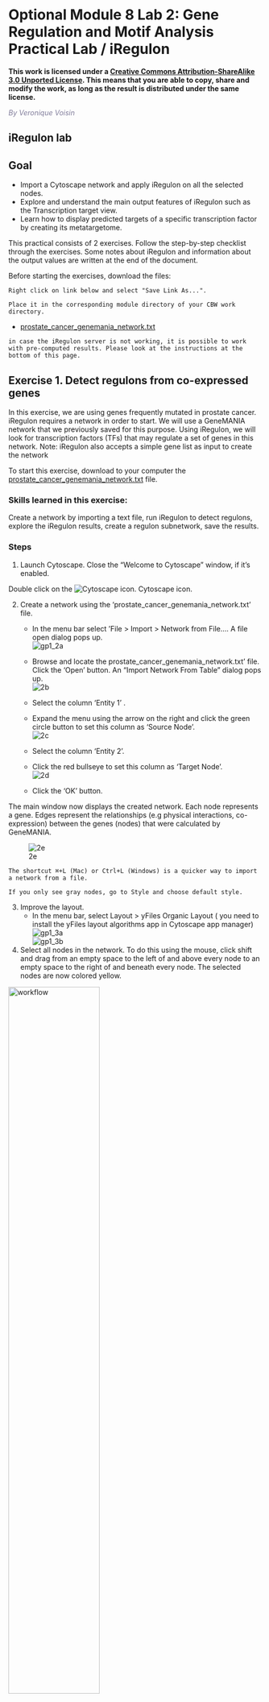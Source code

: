 # Optional Module 8 Lab 2: Gene Regulation and Motif Analysis Practical Lab / iRegulon {#regulatory_network_lab}

**This work is licensed 
under a [Creative Commons Attribution-ShareAlike 3.0 Unported License](http://creativecommons.org/licenses/by-sa/3.0/deed.en_US). This means that you are able to copy, share and modify the work, as long as the result is distributed under the same license.**

*<font color="#827e9c">By Veronique Voisin </font>*

## iRegulon lab

## Goal

  * Import a Cytoscape network and apply iRegulon on all the selected nodes. 
  * Explore and understand the main output features of iRegulon such as the Transcription target view. 
  * Learn how to display predicted targets of a specific transcription factor by creating its metatargetome.

This practical consists of 2 exercises. Follow the step-by-step checklist through the exercises. Some notes about iRegulon and information about the output values are written at the end of the document. 

Before starting the exercises, download the files:

```block
Right click on link below and select "Save Link As...".

Place it in the corresponding module directory of your CBW work directory.
```

*	[prostate_cancer_genemania_network.txt](./Module5/iregulon/data/prostate_cancer_genemania_network.txt)

```block
in case the iRegulon server is not working, it is possible to work with pre-computed results. Please look at the instructions at the bottom of this page.
```

## Exercise 1. Detect regulons from co-expressed genes

In this exercise, we are using genes frequently mutated in prostate cancer. iRegulon requires a network in order to start. We will use a GeneMANIA network that we previously saved for this purpose. Using iRegulon, we will look for transcription factors (TFs) that may regulate a set of genes in this network. 
Note: iRegulon also accepts a simple gene list as input to create the network
 
To start this exercise, download to your computer the [prostate_cancer_genemania_network.txt](./Module5/iregulon/data/prostate_cancer_genemania_network.txt) file.

### Skills learned in this exercise: 

Create a network by importing a text file, run iRegulon to detect regulons, explore the iRegulon results, create a regulon subnetwork, save the results. 

### Steps


1)	Launch Cytoscape. Close the “Welcome to Cytoscape” window, if it’s enabled.	

Double click on the ![Cytoscape icon](./Module5/iregulon/images/cytoscape.png).  Cytoscape  icon.


2)	Create a network using the  ‘prostate_cancer_genemania_network.txt’ file.
      * In the menu bar select ‘File > Import > Network  from File…. A file open dialog pops up.<br>![gp1_2a](./Module5/iregulon/images/gp1_2a.png)
      * Browse and locate the prostate_cancer_genemania_network.txt’ file.  Click the ‘Open’ button. An “Import Network From Table” dialog pops up.<br>![2b](./Module5/iregulon/images/2b.png) 
      * Select the column ‘Entity 1’ .

      * Expand the menu using the arrow on the right and click the green circle button to set this column as ‘Source Node’. <br>![2c](./Module5/iregulon/images/2c.png) 
      * Select the column ‘Entity 2’. 
      * Click the red bullseye to set this column as ‘Target Node’.<br>![2d](./Module5/iregulon/images/2d.png) 
      * Click the ‘OK’ button.

The main window now displays the created network. Each node represents a gene. Edges represent the relationships (e.g physical interactions, co-expression)  between the genes (nodes) that were calculated by GeneMANIA.

![2e](./Module5/iregulon/images/2e.png) 

```block
The shortcut ⌘+L (Mac) or Ctrl+L (Windows) is a quicker way to import a network from a file.	
```

```block
If you only see gray nodes, go to Style and choose default style.
```



3)	Improve the layout.
      * In the menu bar, select Layout > yFiles Organic Layout ( you need to install the yFiles layout algorithms app in Cytoscape app manager)<br>![gp1_3a](./Module5/iregulon/images/gp1_3a.png) <br>![gp1_3b](./Module5/iregulon/images/gp1_3b.png) 

4)	Select all nodes in the network. To do this using the mouse, click shift and drag from an empty space to the left of and above every node to an empty space to the right of and beneath every node. The selected nodes are now colored yellow.	


<img src="./Module5/iregulon/images/gp1_4.png" alt="workflow" width="60%" />



5)	In the menu bar, select Apps > iRegulon > Predict regulators and targets.A ‘Predict regulators and targets’ dialog pops up. 
      * Using the default parameters, click the ‘Submit’ button at the bottom of the page.A progress bar will pop up.
      * Wait until the running analysis is completed (usually less than 1 min). The progress bar will vanish, and a new right panel, “Results Panel” will be added to the main Cytoscape window.
      * Deselect all nodes by clicking on a blank space of the screen. The nodes are all cyan again.	

 
![5a](./Module5/iregulon/images/5a.png) 

![5b](./Module5/iregulon/images/5b.png)  



6)	Explore the results. 
      * Locate the ‘Results Panel’ on the right side of the window. 
      * Click on the ‘float window’ icon located at the upper right corner. 

```block
resize the ‘Result Panel’ window by expanding it horizontally and vertically, so you can see the results and the network simultaneously.
```

```block
mouse over column names to get a tooltip describing their meaning in more detail.
```	

![6](./Module5/iregulon/images/6.png)


7)	Explore the enrichment results in the Motifs tab from the Results Panel. It is a list of all DNA binding motifs that appear in more than one gene region from the prostate cancer gene list. They are ranked by the strongest Normalized Enrichment Score (NES). Some DNA binding motifs in the databases are related to a specific transcription factor, but others are not.
      * Check that ‘Motifs’ is the selected tab of the ‘Results Panel’.
      * Click on the row for this motif to display the motif’s sequence logo and related information at the bottom part of Results Panel.

![7](./Module5/iregulon/images/7.png) 
On the above screenshot, there is an enrichment in the prostate gene list for a motif called
YOL108C from the yetfasco database.  The motif logo is displayed and it is very similar to the MITF binding motif. The genes from our network carrying this motif in their promoter region are indicated in red (TargetName). The rank indicates the number of motifs that they carry in their promoter region.

```block
Additional explanation about the results are located at the end of this document and in more detail in the iRegulon reference paper. 
``` 


8)	Explore the enrichment results in the Tracks tab. It is a list of all ChIP-seq datasets (or “tracks”) sorted by strongest enrichment from genes inour network. 
      * Select the  ‘Tracks’ tab of the ‘Results Panel’.
      * Find a ‘ClusterCode’ assigned to more than one track.	


![8](./Module5/iregulon/images/8.png) 
T4 is a track cluster associated with 2 tracks and is highlighted in the table as an example.The 2 tracks are biological replicates (Rep1, Rep2) of a same chIP-seq experiment. The transcription factor used for this chIP_seq experiment is TCF12. The first track is ranked number 4 and the second track is ranked number 8.  The genes with TCF12 peaks in their promoter regions are listed in red under "TargetName".


9)	Explore the enrichment results in the Transcription Factors tabview. This is the most important tab as each row is a transcription factor that is a potential co-regulator of the genes in our network. Each row represents a cluster that combines the results of the related motifs (Motifs tab) or tracks (Tracks tab) or both.
      * Select the ‘Transcription Factors’ tab of the ‘Results Panels’. 
      * Click on ‘MTF1’ and explore the results. 	



![9](./Module5/iregulon/images/9.png)  


MTF1 is associated with the motif cluster M1. This cluster contains 6 related motifs and  11 potential target genes. One motif (homer-M00129) selected as example in the above screenshot is directly annotated to the TFs NRF1 and ZSCAN10 as indicated by green checked signs. 


10)	How did iRegulon perform? Is MTF1 (metal-transcription factor 1) known to be expressed or to play a role in prostate cancer?

```block
Open your web browser and search the web for [MTF1 “prostate cancer”].	
```

![10](./Module5/iregulon/images/10.png) 
 
This network highlights MTF1 and interactions with other genes and miRs. This is a network involved in prostate cancer.<br>
PMID:14568174<br>
PMID:23157640



11)	Add MTF1 to the network.
      * Check that the Transcription Factors tab is selected. 
      * Click the MTF1 row to select it.
      * Click the ‘Add regulator’ icon ![Add icon](./Module5/iregulon/images/add.png) located at the upper left corner of the ‘Results Panel’.
This adds MTF1 to the network as a yellow node, with the edges linking to its 11 potential targets, all highlighted as purple nodes.	

11a)

![11a](./Module5/iregulon/images/11a.png)  

11b)
 

<img src="./Module5/iregulon/images/gp1_11b.png" alt="workflow" width="60%" />


12)	Create a subnetwork to better visualize the predicted targets.
      * Select the MTF1 node in the network by clicking on it. 
      * In the Cytoscape toolbar above the network, click the ‘First Neighbors of Selected Nodes’ icon ![gp1_neighbours.png](./Module5/iregulon/images/gp1_neighbours.png). MTF1 and its targets are now highlighted in yellow (which means they are selected).
      * Use the ‘New network from selection’ icon ![New icon](./Module5/iregulon/images/new.png) to create a subnetwork. 	

12a)
 


<img src="./Module5/iregulon/images/gp1_12a.png" alt="workflow" width="60%" />



12b)
 

![12b](./Module5/iregulon/images/12b.png) 
```block
If the node colors are not purple, go to Style and choose 'iRegulon Visual Style'.	
```

![gp1_12c](./Module5/iregulon/images/gp1_12c.png) 

13)	Add to the figure information on the types of interactions obtained from GeneMANIA and stored as additional information in the ‘prostate_cancer_genemania_network.txt’ file.
      * In the Control Panel at the left of the window, select the ‘Style’ tab. At the bottom of the panel, select the ‘Edge’ tab. 
      * Locate the ‘Stroke Color’ property and click the right triangle to expand the box.
      * Change the ‘Column’ field to ‘Network group’
      * Verify that the  ‘Mapping Type’ field is ‘Discrete Mapping’
      * For the first interaction type, choose a color by clicking on the ‘Edit color’ button   on the right side of the color field. Choose a color and click the ‘OK’ button. 
      * Repeat that step, choosing a different color for each interaction type.
The edges should now be colored by the types of interactions. 	


13a)
 

![gp1_13a](./Module5/iregulon/images/gp1_13a.png) 

13b)
 

![gp1_13b](./Module5/iregulon/images/gp1_13b.png) 

14)	Save current results  as an iRegulon (iRF) file.
      * In the ‘Results Panel’ toolbar, click the ‘Save current results  as an iRegulon (iRF) file’ button  ![Save icon](./Module5/iregulon/images/save1.png)..
      * Choose a name and click the ‘Save’ button.
      
```block
you can reuse these iRegulon results by loading this iRF file using the ‘Load saved results’ icon  ![Save2 icon](./Module5/iregulon/images/save2.png).. 
```

14a)
 

![14](./Module5/iregulon/images/14.png) 


15)	Save the Cytoscape session .
      * In the Cytoscape menu bar, select File > Save as.
      * Choose a name and click the ‘Save’ button.
      
```block
you can re-open this file later to examine the network further.
```

 

![15](./Module5/iregulon/images/15.png) 



## Exercise 2. Create a metatargetome using iRegulon and merge 2 networks in Cytoscape.

This exercise does not require additional files.

This exercise will teach you to use the metatargetome function of iRegulon. This function displays a list of potential targets for a specific TF. We will create the metatargetome of two TFs, that we found as potential coregulators of the prostate cancer genes (exercise 1): MTF1 and LARP4. We will then learn how to use Cytoscape to merge two networks and visualize nodes in common.


**Steps**

1)	Launch Cytoscape.
      * If Cytoscape is already opened,  do File > New > Session. A ‘Current session will be lost. Do you want to continue?’ dialog opens. Click on ‘OK’. 	
      * Double click on the   Cytoscape  icon.

2)	Create the metatargetome for MTF1.
      * From the menu bar , select File > Apps > iRegulon> Query TF-target database.A ‘Query TF-target database for a factor’ window pops up.
      * In the ‘Transcription Factor’ field, select ‘MTF1’. 
      * Set Network > ‘Number nodes (approx.)’ to 100. 
      * Click the ‘Submit’ button.	

2a)

![2a2](./Module5/iregulon/images/2a2.png)  

2b)

![2b2](./Module5/iregulon/images/2b2.png)  

2c)

![2c2](./Module5/iregulon/images/2c2.png)  



3)	Create the metatargetome for LARP4. Follow same steps as above.
      * From the Cytoscape menu bar, select File > Apps>iRegulon> Query TF-target database.
      * A ‘Query TF-target database for a factor’ window pops up. In the ‘Transcription Factor field’, enter ‘LARP4’. 
      * Set Network > ‘Number nodes (approx.)’ to 100.
      * Click the ‘Submit’ button.	

3a)

![3a2](./Module5/iregulon/images/3a2.png)  

3b)

![3b2](./Module5/iregulon/images/3b2.png)  



4)	Merge the two networks to visualize their shared target genes.
From the Cytoscape menu bar, select Tools > Merge > Networks….An ‘Advanced Network Merge’ window pops up.
      * Check that the ‘Union’ option is selected. 
      * In the ‘Available Networks’ list, select ‘Metatargetome for LARP4’.
      * Hold down the shift key while selecting ‘Metatargetome for MTF1’ so both networks are selected.
      * Click the right arrow to move the networks to the ‘Networks to Merge’ list.
      * Click the ‘Merge’ button.
Cytoscape now displays the two networks in the same window, linked by the two genes they have in common.

4a)

![4a2](./Module5/iregulon/images/4a2.png)  

4b)

![4b2](./Module5/iregulon/images/4b2.png)  

4c)

![4c2](./Module5/iregulon/images/4c2.png)  


#### END  OF EXERCISE

### Use our precomputed iRegulon results:

Download these files on your computer:

```block
Right click on link below and select "Save Link As...".

Place it in the corresponding module directory of your CBW work directory.
```

*	[prostate_cancer_genemania_network.cys](./Module5/iregulon/data/prostate_cancer_genemania_network.cys)

*	[iregulon_results.irf](./Module5/iregulon/data/iregulon_results.irf)

1) launch Cytoscape

2) open the "prostate_cancer_genemania_network.cys" file

3) go to App > iRegulon > 'Load results from the iregulon_results.irf file'  


### Notes about iRegulon:

Website: <http://iregulon.aertslab.org/>
Tutorials: <http://iregulon.aertslab.org/tutorial.html#clusters> 
Paper: <http://journals.plos.org/ploscompbiol/article?id=10.1371/journal.pcbi.1003731> [PMID:25058159]

#### Motif oriented view:

Each line is a DNA binding motif  those sequence has been located in 20 kb regions centered around the TSS (transcription start site) of genes from the prostate cancer list (= genes in the network). The genes from the network which contained this DNA binding motif are called the target genes and displayed in the ‘Target Name’ column. Their ranks are also indicated. 

DNA binding motifs more usually represent a family of transcription factors (e.g.  helix loop helix TFs ) rather than being specific to one particular TF. In addition, related TFs (e.g GATA1, GATA2, GATA3) can bind to very similar DNA sequences.  iRegulon uses the motif2TF algorithm to associate a motif with a specific TF. The ‘#TF’ column indicates which motifs are significantly associated to a TF (# >= 1) or not (# = 0). Clicking on a motif line will display a panel indicating several related information. It will display all the TFs found significantly associated with the motif. 

How is the enrichment calculated? (NES AUC) motif detection and enrichment score in a set of input genes.
iRegulon uses precomputed results to calculate for each motif the AUC (Area Under the cumulative Recovery Curve)  and the NES (Normalized Enrichment Score).   iRegulon accesses this database of precomputed results using a server connection when a search is launched.

**What are these precomputed results :** 

iRegulon gathered known DNA binding motifs and their corresponding PWM (position weight matrix, see lecture) from different databases (eg TRANSFAC pro)  (9713 PWMs). They then ranked all genes in the genome  (22284 genes) for each motif from the most likely target of this motif to the least one (available for Human, Mouse and Drosophila). 

**Calculating enrichment for our set of genes (our network) :** 

Each ranked list (each motif) is then tested with our set of genes to see whether genes in our list are located more at the top of the ranked list (most likely targets of the motifs). From this ranked list and the overlap with our gene list, the AUC (Area Under the cumulative Recovery Curve) is calculated for each motif. The AUC is going to be larger if we have more genes at the top of our list. The higher the AUC values and the higher the tested motif is likely to co-regulate our genes (or some of them). The NES is derived from the AUC. The optimal subset of highly ranked lists are set as the potential target genes and displayed in the ‘target name’ column.

**How are several motifs being similarly grouped  under a same cluster code?**

To find TF associated with motifs, iRegulon uses the motif2TF algorithm. During this computation of motif2TF, motifs sharing similarities are grouped together and form a cluster. Within this cluster, some motifs are already known to correspond to a specific TF (direct annotation). This information is used to associate a motif with one or more related TFs. The ‘ClusterCode’ column indicates the cluster assigned to each motif.


**Tracks oriented view:**

Each line is an ENCODE Chip_Seq track. Chip_seq are sequencing of fragments bound to a specific TF after immunoprecipitation of the TF and the DNA fragments. Each track is then specific to a transcription factor (the #TFs columns is always equal to 1). Clusters contain more than one track only if these tracks were generated using the same TF. All the values (NES, AUC,... are the same for the motif, track of transcription factor oriented views. 

**Transcription Factors oriented view:**

Each line is a cluster of motifs and or tracks and as the next column (TF) the best representative TF of this cluster determined by the motif2TF algorithm. All the values (NES, AUC,... are the same for the motif, track of transcription factor oriented views. 

**Metatargetome:**

iRegulon uses the pre-computed results not only for finding regulons but also for displaying the potential gene targets for any TF of interest available in the iRegulon database. Users can define the number of top potential targets they want to display. The result is visualized as a network using a circular layout with the TF of interest in the center of the network.  

### Notes about Cytoscape:

Link to tutorials showing how to format data to create a Cytoscape network starting from a simple gene list:
<http://wiki.cytoscape.org/Cytoscape_User_Manual/Network_Formats>

**Note about organic layout:**

“The organic layout style is based on the force-directed layout paradigm. When calculating a layout, the nodes are considered to be physical objects with mutually repulsive forces, like, e.g., protons or electrons. The connections between nodes also follow the physical analogy and are considered to be springs attached to the pair of nodes. … The layout algorithm simulates these physical forces and rearranges the positions of the nodes in such a way that the sum of the forces emitted by the nodes and the edges reaches a (local) minimum.

Resulting layouts often expose the inherent symmetric and clustered structure of a graph, they show a well-balanced distribution of nodes and have few edge crossings.” http://docs.yworks.com/yfiles/doc/developers-guide/smart_organic_layouter.html . 


############################################################

## Exercise 3. Use Enrichr with the prostate gene list.

Before starting the exercise, download the files:

*	[prostate_genelist.csv](./Module5/iregulon/data/prostate_genelist.csv)
*	[TRRUST_Transcription_Factors_2019_table.txt](./Module5/iregulon/data/TRRUST_Transcription_Factors_2019_table.txt)
*	[TTRUST_rank.xlsx](./Module5/iregulon/data/TTRUST_rank.xlsx)

### Goal

 * Use Enrichr on the prostate gene list and explore which transcription factors were predicted to be regulator on the same gene list used for the iRegulon lab.

 * After exploring the Enrichr results, we are going to export it into Cytoscape/EnrichmentMap. This is another opportunity to learn how to create a network and modify its style.

### Steps

1)	Launch Enrichr on a web browser using this address: https://amp.pharm.mssm.edu/Enrichr/

2) In the input data window, copy and paste the genes from the [prostate gene list](./Module5/iregulon/data/prostate_genelist.csv) 

![enrichr1.png](./Module5/iregulon/images/enrichr1.png) 

3) Click on the 'Submit' button

4) The results are now displayed. Check that the 'Transcription' tab is the one selected.<br>![enrichr2.png](./Module5/iregulon/images/enrichr2.png) 
      * Explore the results from the different gene-set libraries on your own (CHEA 2016, TRANSFAC and JASPAR PWMs, etc...) . 

5) Then, click on the gene-set library called "TRRUST Transcription Factors 2019"
      * TRRUST (https://www.grnpedia.org/trrust/) is a manually curated database of human and mouse transcriptional regulatory networks. Each gene-set contained some target genes for a particular transcription factor. It contains mouse and human data. They have been derived from pubmed articles which describe small-scale experimental studies of transcriptional regulations.
      * We are going to explore the result in this library as some gene-sets are significantly enriched at FDR < 0.05.<br>![enrichr3.png](./Module5/iregulon/images/enrichr3.png) 
      * The observation of the bar graph indicates that the transcription factor NR5A1 is the most significant result.

6) Click on the 'Table' to display the results as a table.<br>![enrichr4.png](./Module5/iregulon/images/enrichr4.png) 
      * Remember from the presentation that the Adjusted p-value represents the FDR. As the FDR is less than 0.05, all these gene-sets are significantly enriched in our gene list. 

7) Click on the 'Export entries to table'. Open the file that was downloaded on your computer in excel.<br>![enrichr5.png](./Module5/iregulon/images/enrichr5.png) 
      * This table contains all the gene-sets significantly enriched or not.
      * The 'Term' column contains the name of the transcription factors and the last column 'Genes' contains the list of genes that are the targets of these transcription factors. All these genes are the ones present in the prostate gene list. The overlap 8/22 means that 22 genes are the known target of NR5A1 and 8 are present in the prostate gene list.
      * We are going to use this table to create an enrichment map in Cytoscape. 

7) Open Cytoscape.

8) Click in the menu bar on 'Apps' and 'EnrichmentMap'. A 'Create Enrichment Map' dialog box opens. 

9) Drag and drop the  [TRRUST_Transcription_Factors_2019_table.txt](./Module5/iregulon/data/TRRUST_Transcription_Factors_2019_table.txt) in the 'Data Sets' window. 
      * On the right, check that the "Analysis Type" is set to "Generic/gProfiler/Enrichr". 
      * Set the 'FDR q-value cutoff' at 0.05.

![enrichr6.png](./Module5/iregulon/images/enrichr6.png) 

10) Click on the 'Build' button.

11) An enrichment map is now created.<br> <img src="./Module5/iregulon/images/enrichr7.png" alt="workflow" width="60%" />
      * The nodes are the transcription factor gene-sets. You can click on a node to see the genes that are the targets of these transcription factors. Transcription factors are connected by edges if they have target genes in common. 

12) Modify the visual style
      * In the EnrichmentMap tab on the right, locate 'Style' and set "Chart Data" to '--None--'.
![enrichr8.png](./Module5/iregulon/images/enrichr8.png) 

13) Import a file
      * Our goal is to adjust node size and node color relatively to the gene-set enrichment results. To make it easier, a file has been created for you that ranks the gene-sets from 1 to 98 in the order of the adjusted p values. We will import this file in Cytoscape as a node table. 
      * To import the file, locate 'File' in the Cytoscape menu bar and then 'Import' > 'Table from File'.<br>![enrichr9.png](./Module5/iregulon/images/enrichr9.png) 
      * Browse your computer to find the file [TTRUST_rank.xlsx](./Module5/iregulon/data/TTRUST_rank.xlsx) that you have downloaded at the beginning of part 3 and click 'Open'.
      * An 'Import Columns From Table' dialog box opens. Click on 'OK'.

![enrichr11.png](./Module5/iregulon/images/enrichr11.png)

14) Play with the visual style
      * Locate the Cytoscape 'Style' tab<br>![enrichr10.png](./Module5/iregulon/images/enrichr10.png)
      * Locate the 'Cytoscape 'Style' tab 'Fill Color' property in the Node tab and expand the tab using the arrow on the right
      * Remove the current mapping using the trash can icon.<br>![enrichr12.png](./Module5/iregulon/images/enrichr12.png)
      *  In 'Column', choose "myrank" and in 'Mapping Type', choose 'Continuous Mapping'.<br>![enrichr13.png](./Module5/iregulon/images/enrichr13.png)
      * Locate the 'Size' property and expand the tab using the arrow on the right
      * Remove the current mapping using the trash can icon.<br>![enrichr14.png](./Module5/iregulon/images/enrichr14.png)
      * In 'Column', choose "myrank" and in 'Mapping Type', choose 'Continuous Mapping'.
      * Set high node size values for low rank and low node size for high rank<br>![enrichr15.png](./Module5/iregulon/images/enrichr15.png)
      * The enrichment map shows now in yellow and large nodes the transcription factors that were the most significantly enriched (based on the adjusted p value ranking). It also shows the links to the other gene-sets.<br>![enrichr16.png](./Module5/iregulon/images/enrichr16.png)
      * NR5A1 (the most significant gene-set) is indeed known to be associated with prostate cancer. The prostate is a hormone-dependent organ. NR5A1 is a steroid nuclear receptor and has now been reported to be expressed in aggressive forms of prostate cancer (https://academic.oup.com/endo/article/155/2/358/2423115). 


### end of practical lab
Congratulations!




